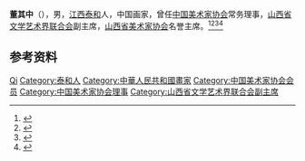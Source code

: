 '''董其中'''（{{bd|1935年|}}），男，[[江西|江西]][[泰和|泰和]]人，中国画家，曾任[[中国美术家协会|中国美术家协会]]常务理事，[[山西省文学艺术界联合会|山西省文学艺术界联合会]]副主席，[[山西省美术家协会|山西省美术家协会]]名誉主席。<ref>{{Cite book|title=改革开放·中国美术30年1978～2008 • 下册|author=中国美术家协会编; 吴长江主编|publisher=四川美术出版社|year=2008|isbn=|location=成都|pages=}}</ref><ref>{{Cite book|title=盛世收藏 • 版画卷|author=齐凤阁编|publisher=四川美术出版社|year=2009|isbn=|location=成都|pages=}}</ref><ref>{{Cite book|title=美术辞林 • 版画艺术卷|author=李习勤主编|publisher=陕西人民美术出版社|year=1992|isbn=|location=西安|pages=}}</ref><ref>{{Cite book|title=世界华人美术名家年鉴|author=郭翔主编|publisher=安徽美术出版社; 世界华人美术名家出版社|year=1996|isbn=|location=合肥; 香港|pages=}}</ref>

== 参考资料 ==
{{reflist}}

{{中国人物小作品}}
{{中国美术家协会第四届理事会}}

{{Authority control}}
{{DEFAULTSORT:Dong董}}
[[Category:董姓|Qi]]
[[Category:泰和人|Category:泰和人]]
[[Category:中華人民共和國畫家|Category:中華人民共和國畫家]]
[[Category:中国美术家协会会员|Category:中国美术家协会会员]]
[[Category:中国美术家协会理事|Category:中国美术家协会理事]]
[[Category:山西省文学艺术界联合会副主席|Category:山西省文学艺术界联合会副主席]]